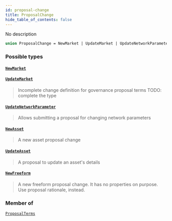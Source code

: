 ```yaml
---
id: proposal-change
title: ProposalChange
hide_table_of_contents: false
---
```








No description

```graphql
union ProposalChange = NewMarket | UpdateMarket | UpdateNetworkParameter | NewAsset | UpdateAsset | NewFreeform
```


### Possible types

#### [`NewMarket`](/mainnet/api/graphql/objects/new-market) <Badge class="secondary" text="object"/>
> 
> 

#### [`UpdateMarket`](/mainnet/api/graphql/objects/update-market) <Badge class="secondary" text="object"/>
> Incomplete change definition for governance proposal terms
TODO: complete the type
> 

#### [`UpdateNetworkParameter`](/mainnet/api/graphql/objects/update-network-parameter) <Badge class="secondary" text="object"/>
> Allows submitting a proposal for changing network parameters
> 

#### [`NewAsset`](/mainnet/api/graphql/objects/new-asset) <Badge class="secondary" text="object"/>
> A new asset proposal change
> 

#### [`UpdateAsset`](/mainnet/api/graphql/objects/update-asset) <Badge class="secondary" text="object"/>
> A proposal to update an asset's details
> 

#### [`NewFreeform`](/mainnet/api/graphql/objects/new-freeform) <Badge class="secondary" text="object"/>
> A new freeform proposal change. It has no properties on purpose. Use proposal
rationale, instead.
> 



### Member of

[`ProposalTerms`](/mainnet/api/graphql/objects/proposal-terms)  <Badge class="secondary" text="object"/>



